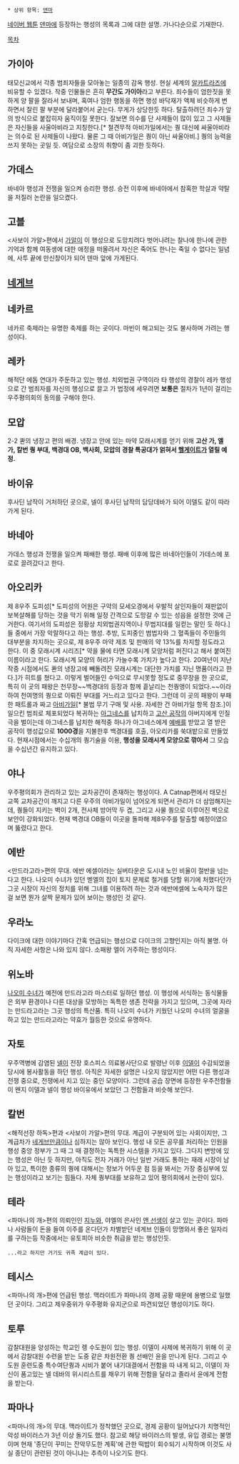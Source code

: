  * 상위 항목: [[덴마]]

[[네이버 웹툰]] [[덴마]]에 등장하는 행성의 목록과 그에 대한 설명.
가나다순으로 기재한다.

[[목차]]

== 가이아 ==
태모신교에서 각종 범죄자들을 모아놓는 일종의 감옥 행성. 현실 세계의 [[알카트라즈]]에 비유할 수 있겠다. 작중 인물들은 흔히 '''무간도 가이아'''라고 부른다. 죄수들이 엄한짓을 못하게 양 팔을 잘라서 보내며, 혹여나 엄한 행동을 하면 행성 바닥재가 액체 비슷하게 변하면서 잘린 팔 부분에 달라붙어서 굳는다. 무게가 상당한듯 하다. 탈출하려던 죄수가 앞의 방식으로 붙잡히자 움직이질 못한다. 잘보면 의수를 단 사제들이 많이 있고 그 사제들은 자신들을 사울아비라고 지칭한다.[* 철견무적 아비가일에서는 퀑 대신에 싸울아비라는 의수로 된 사제들이 나왔다. 물론 그 때 아비가일은 퀑이 아닌 싸울아비.] 퀑의 능력을 쓰지 못하는 곳일 듯. 여담으로 소장의 취향이 좀 괴한 듯하다.

== 가데스 ==
바네아 행성과 전쟁을 일으켜 승리한 행성. 승전 이후에 바네아에서 참혹한 학살과 약탈을 저질러 논란을 일으켰다.

== 고블 ==
<사보이 가알>편에서 [[가알]]이 이 행성으로 도망치려다 벗어나려는 찰나에 한나에 관한 기억과 함께 여동생에 대한 애정을 떠올려서 자신은 죽어도 한나는 죽일 수 없다는 일념에, 사투 끝에 만신창이가 되어 덴마 앞에 가게된다.

== [[네게브]] ==

== 네카르 ==
네카르 축제라는 유명한 축제를 하는 곳이다. 마빈이 해고되는 것도 불사하며 가려는 행성이다.

== 레카 ==
해적단 에돔 연대가 주둔하고 있는 행성. 치외법권 구역이라 타 행성의 경찰이 레카 행성으로 간 범죄자를 자신의 행성으로 끌고 가 법정에 세우려면 '''보통은''' 절차가 1년이 걸리는 우주평의회의 동의를 구해야 한다.

== 모압 ==
2-2 콴의 냉장고 편의 배경. 냉장고 안에 있는 마약 모래시계를 얻기 위해 '''고산 가, 엘 가, 칼번 퀑 부대, 백경대 OB, 백사회, 모압의 경찰 특공대가 얽혀서 [[헬게이트]]가 열릴 예정.'''

== 바이유 ==
후사딘 남작이 거처하던 곳으로, 넬이 후사딘 남작의 담당데바가 되어 이델도 같이 따라가게 된다. 

== 바네아 ==
가데스 행성과 전쟁을 일으켜 패배한 행성. 패배 이후에 많은 바네아인들이 가데스에 포로로 끌려갔다고 한다.

== 아오리카 ==
제 8우주 도피성[* 도피성의 어원은 구약의 모세오경에서 우발적 살인자들이 재판없이 보복살해를 당하는 것을 막기 위해 일정 간격으로 도망갈 수 있는 성읍을 설정한 것에 근거한다. 여기서의 도피성은 정황상 치외법권지역이나 무법지대를 일컫는 말인 듯 하다.]들 중에서 가장 악랄하다고 하는 행성. 추방, 도피중인 범법자와 그 혈족들이 주민들의 대부분을 차지하는 곳으로, 제 8우주 마약 제조 및 판매의 약 13%를 차지할 정도라고 한다. 이 중 모래시계 시리즈[* 약을 물에 타면 모래시계 모양처럼 퍼진다고 해서 붙여진 이름이라고 한다. 모래시계 모양의 허리가 가늘수록 가치가 높다고 한다. 20여년이 지난 작중 시점에서도 콴의 냉장고에 빼돌려진 모래시계는 대단한 가치를 지닌 명품이라고 한다.]가 히트를 쳤다고. 이렇게 벌어들인 수익으로 무시못할 정도로 중무장을 한 곳으로, 특히 이 곳의 패왕은 천무장~~백경대의 등장과 함께 흩날리는 천퀑앵이 되었다.~~이라 하여 천여명의 퀑으로 이뤄진 부대를 거느리고 있다고 한다. 그런데 이 곳의 패왕이 부패한 패트롤과 짜고 [[아비가일#s-2|아비가일]][* 불법 무기 구매 및 사용. 자세한 건 아비가일 항목 참조.]이 일으킨 범죄로 체포되었다 복귀하는 [[아그네스#s-2.1|아그네스]]를 납치하고 [[고산 공작]]의 아버지에게 인질극을 벌이는데 아그네스를 납치한 해적중 하나가 아그네스에게 [[강간|예배]]를 받았고 열 받은 공작이 행성값으로 '''1000경'''을 지불한후 백경대를 호출, 아오리카를 쑥대밭으로 만들었다. 현재시점에서는 수십개의 퀑기술을 이용, '''행성을 모래시계 모양으로 깎아서''' 그 모습을 수십년간 유지하고 있다.

== 야나 ==
우주평의회가 관리하고 있는 교차공간이 존재하는 행성이다. A Catnap편에서 태모신교쪽 교차공간이 깨지고 다른 우주의 아비가일이 넘어오게 되면서 관리가 더 삼엄해지는데, 퀑들이 지키는 벽이 2개, 전사체 방어막 두 겹, 그리고 사물 퀑으로 이루어진 벽으로 보안이 강화되었다. 현재 벽경대 OB들이 이곳을 돌파해 제8우주를 탈출할 예정이였으며 뚫렸다고 한다.

== 에반 ==
<만드라고라>편의 무대. 에반 에셀이라는 실버타운은 도시내 노인 비율이 절반을 넘는다고 한다. 나오미 수녀가 있던 벧엘의 집이 토지 문제로 철거를 당할 위기에 처했다던가 그곳 시장이 자신의 정치를 위해 그녀를 이용하려 하는 것과 에반에셀에 노숙자가 많은걸 보면 뭔가 살짝 문제가 있어 보이는 행성인 것 같다.

== 우라노 ==
다이크에 대한 이야기마다 간혹 언급되는 행성으로 다이크의 고향인지는 아직 불명. 아직 자세한 사항은 나와 있지 않다. 소패왕 엘이 거주하는 행성이다.

== 위노바 ==
[[덴마/택배 관련인물#s-4|나오미 수녀]]가 예전에 만드라고라 마스터로 일하던 행성. 이 행성에 서식하는 동식물들은 외부 환경이나 다른 대상을 모방하는 독특한 생존 전략을 가지고 있으며, 그곳에 자라는 만드라고라는 그곳 행성의 특산품. 특히 나오미 수녀가 키웠던 나오미 수녀의 얼굴을 하고 있는 만드라고라는 약효가 월등한 것으로 유명하다.

== 자토 ==
우주역병에 감염된 [[넬(덴마)|넬]]이 전장 호스피스 의료봉사단으로 발령난 이후 [[이델]]이 수감되었을 당시에 봉사활동을 하던 행성. 아직은 자세한 설명은 나오지 않았지만 어떤 다른 행성과 전쟁 중으로, 전쟁에서 지고 있는 중인 모양이다. 그런데 공습 장면에 등장한 우주전함들이 왠지 이델과 넬이 행성 바이유에서 보았던 그 전함들과 비슷해 보인다.

== 칼번 ==
<해적선장 하독>편과 <사보이 가알>편의 무대. 계급이 구분되어 있는 사회이지만, 그 계급차가 [[네게브]]만큼이나 심하지는 않아 보인다. 행성 내 모든 공무를 처리하는 인원을 행성 중앙 정부가 그 때 그 때 결정하는 독특한 시스템을 가지고 있다. 그다지 변방에 있는 행성은 아닌 듯 하지만, 아직도 전자 거래가 아닌 일반 거래도 통하는 재래 시장이 남아 있고, 특이한 종류의 퀑에 대해서는 정보가 어두운 점 등을 봐서는 가장 중심부에 있는 행성이라고 보기는 힘들다. 자체 퀑부대를 보유하고 있어 평의회에서 논란이 있다.

== 테라 ==
<파마나의 개>편의 의뢰인인 [[덴마/택배 관련인물#s-1|지누]]와, 야엘의 은사인 [[덴마/택배 관련인물#s-3|앤 선생]]이 살고 있는 곳이다. 파마나 사람들이 돈을 들여 이주를 온다던가 차별받던 네게브 인들이 망명와서 좋은 일자리를 구하는등 작중에서는 유토피아 비슷한 취급을 받는 행성인듯.
 ...라고 하지만 거기도 귀족 계급이 있다. 

== 테시스 ==
<파마나의 개>편에 언급된 행성. 맥라이트가 파마나의 경제 공황 때문에 용병으로 일했던 곳이다. 그리고 제우중위가 우주평화 유지군으로 파견되었던 행성이기도 하다.

== 토루 ==
감찰대원을 양성하는 학교인 렝 수도원이 있는 행성. 이델이 사제에 복귀하기 위해 이 곳에서 감찰대원 수련을 받는 도중 같은 차원전환 퀑 선배인 윤을 만나게 된다. 그리고 수도원 훈련도중 특수여단퀑과 시비가 붙어 내기대결에서 전함을 따 내게 되고, 이델이 자신이 품고있는 넬 데바의 위시리스트를 채우기 위해 전함을 달라고 졸라서 윤에게 전함을 받는다.

== 파마나 ==
<파마나의 개>의 무대. 맥라이트가 정착했던 곳으로, 경제 공황이 일어났다가 치명적인 악성 바이러스가 3년 이상 돌기도 했다. 참고로 해당 바이러스의 발생, 유입 경로는 불명이며 현재 '종단이 꾸미는 잔악무도한 계획'에 관한 떡밥이 회수되기 시작하며 이것도 사실 종단이 관련된 것이 아니냐는 추측이 나오기도 한다.
